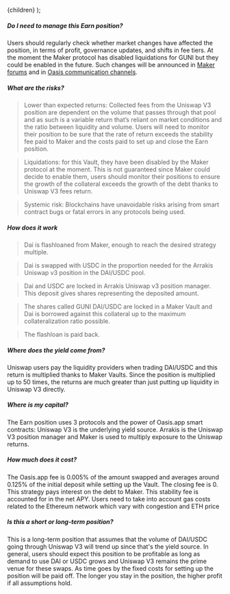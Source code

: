 
  <FaqLayout learnMoreUrl="https://kb.oasis.app/help/earn-with-dai-and-g-uni-multiply">{children}</FaqLayout>
);

##### Do I need to manage this Earn position?

Users should regularly check whether market changes have affected the position, in terms of profit, governance updates, and shifts in fee tiers. At the moment the Maker protocol has disabled liquidations for GUNI but they could be enabled in the future. Such changes will be announced in [Maker forums](https://forum.makerdao.com/) and in [Oasis communication channels](https://discord.gg/oasisapp). 

##### What are the risks?

>Lower than expected returns: Collected fees from the Uniswap V3 position are dependent on the volume that passes through that pool and as such is a variable return that’s reliant on market conditions and the ratio between liquidity and volume. Users will need to monitor their position to be sure that the rate of return exceeds the stability fee paid to Maker and the costs paid to set up and close the Earn position.

>Liquidations: for this Vault, they have been disabled by the Maker protocol at the moment. This is not guaranteed since Maker could decide to enable them, users should monitor their positions to ensure the growth of the collateral exceeds the growth of the debt thanks to Uniswap V3 fees return.

>Systemic risk: Blockchains have unavoidable risks arising from smart contract bugs or fatal errors in any protocols being used.

##### How does it work

>Dai is flashloaned from Maker, enough to reach the desired strategy multiple.

>Dai is swapped with USDC in the proportion needed for the Arrakis Uniswap v3 position in the DAI/USDC pool.

>Dai and USDC are locked in Arrakis Uniswap v3 position manager. This deposit gives shares representing the deposited amount.

>The shares called GUNI DAI/USDC are locked in a Maker Vault and Dai is borrowed against this collateral up to the maximum collateralization ratio possible.

>The flashloan is paid back.

##### Where does the yield come from?

Uniswap users pay the liquidity providers when trading DAI/USDC and this return is multiplied thanks to Maker Vaults. Since the position is multiplied up to 50 times, the returns are much greater than just putting up liquidity in Uniswap V3 directly.

##### Where is my capital?

The Earn position uses 3 protocols and the power of Oasis.app smart contracts: Uniswap V3 is the underlying yield source. Arrakis is the Uniswap V3 position manager and Maker is used to multiply exposure to the Uniswap returns.

##### How much does it cost?

The Oasis.app fee is 0.005% of the amount swapped and averages around 0.125% of the initial deposit while setting up the Vault. The closing fee is 0. This strategy pays interest on the debt to Maker. This stability fee is accounted for in the net APY. Users need to take into account gas costs related to the Ethereum network which vary with congestion and ETH price

##### Is this a short or long-term position?

This is a long-term position that assumes that the volume of DAI/USDC going through Uniswap V3 will trend up since that's the yield source. In general, users should expect this position to be profitable as long as demand to use DAI or USDC grows and Uniswap V3 remains the prime venue for these swaps. As time goes by the fixed costs for setting up the position will be paid off. The longer you stay in the position, the higher profit if all assumptions hold.

